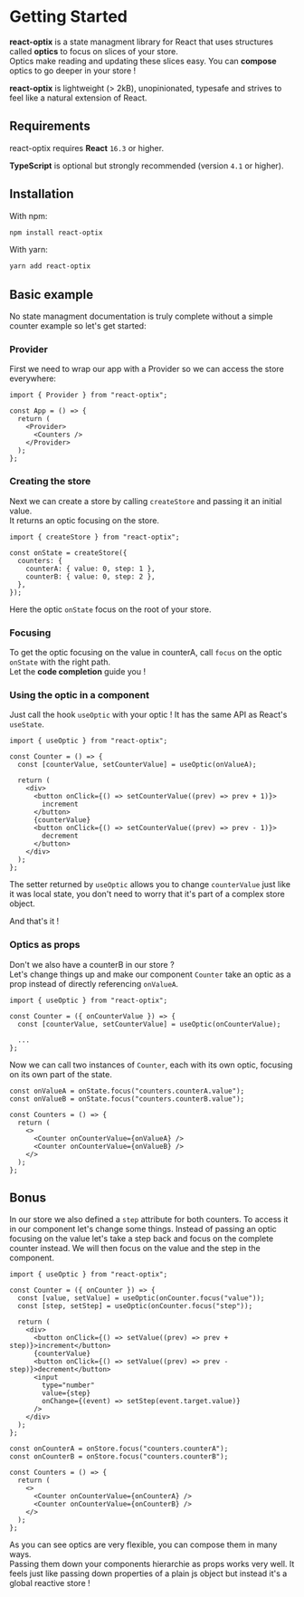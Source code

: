 
# Getting Started

**react-optix** is a state managment library for React that uses structures called **optics** to focus on slices of your store.  
Optics make reading and updating these slices easy. You can **compose** optics to go deeper in your store !

**react-optix** is lightweight (> 2kB), unopinionated, typesafe and strives to feel like a natural extension of React.

## Requirements

react-optix requires **React** `16.3` or higher.

**TypeScript** is optional but strongly recommended (version `4.1` or higher).

## Installation

With npm:

```bash
npm install react-optix
```

With yarn:

```bash
yarn add react-optix
```

## Basic example

No state managment documentation is truly complete without a simple counter example so let's get started:

### Provider

First we need to wrap our app with a Provider so we can access the store everywhere:

```tsx title=App.tsx
import { Provider } from "react-optix";

const App = () => {
  return (
    <Provider>
      <Counters />
    </Provider>
  );
};
```

### Creating the store

Next we can create a store by calling `createStore` and passing it an initial value.  
It returns an optic focusing on the store.

```tsx
import { createStore } from "react-optix";

const onState = createStore({
  counters: {
    counterA: { value: 0, step: 1 },
    counterB: { value: 0, step: 2 },
  },
});
```

Here the optic `onState` focus on the root of your store.

### Focusing

To get the optic focusing on the value in counterA, call `focus` on the optic `onState` with the right path.  
Let the **code completion** guide you !

<MdxImage src="path-completion-light.png" srcDark="path-completion-dark.png" />

### Using the optic in a component

Just call the hook `useOptic` with your optic ! It has the same API as React's `useState`.

```tsx title=Counter.tsx
import { useOptic } from "react-optix";

const Counter = () => {
  const [counterValue, setCounterValue] = useOptic(onValueA);

  return (
    <div>
      <button onClick={() => setCounterValue((prev) => prev + 1)}>
        increment
      </button>
      {counterValue}
      <button onClick={() => setCounterValue((prev) => prev - 1)}>
        decrement
      </button>
    </div>
  );
};
```

The setter returned by `useOptic` allows you to change `counterValue` just like it was local state, you don't need to worry that it's part of a complex store object.

And that's it !

### Optics as props

Don't we also have a counterB in our store ?  
Let's change things up and make our component `Counter` take an optic as a prop instead of directly referencing `onValueA`.

```tsx title=Counter.tsx
import { useOptic } from "react-optix";

const Counter = ({ onCounterValue }) => {
  const [counterValue, setCounterValue] = useOptic(onCounterValue);

  ...
};
```

Now we can call two instances of `Counter`, each with its own optic, focusing on its own part of the state.

```tsx title=Counters.tsx
const onValueA = onState.focus("counters.counterA.value");
const onValueB = onState.focus("counters.counterB.value");

const Counters = () => {
  return (
    <>
      <Counter onCounterValue={onValueA} />
      <Counter onCounterValue={onValueB} />
    </>
  );
};
```

## Bonus

In our store we also defined a `step` attribute for both counters.
To access it in our component let's change some things. Instead of passing an optic focusing on the value let's take a step back and focus on the complete counter instead. We will then focus on the value and the step in the component.

```tsx file=Counter.tsx
import { useOptic } from "react-optix";

const Counter = ({ onCounter }) => {
  const [value, setValue] = useOptic(onCounter.focus("value"));
  const [step, setStep] = useOptic(onCounter.focus("step"));

  return (
    <div>
      <button onClick={() => setValue((prev) => prev + step)}>increment</button>
      {counterValue}
      <button onClick={() => setValue((prev) => prev - step)}>decrement</button>
      <input
        type="number"
        value={step}
        onChange={(event) => setStep(event.target.value)}
      />
    </div>
  );
};
```

```tsx file=Counters.tsx
const onCounterA = onStore.focus("counters.counterA");
const onCounterB = onStore.focus("counters.counterB");

const Counters = () => {
  return (
    <>
      <Counter onCounterValue={onCounterA} />
      <Counter onCounterValue={onCounterB} />
    </>
  );
};
```

As you can see optics are very flexible, you can compose them in many ways.  
Passing them down your components hierarchie as props works very well. It feels just like passing down properties of a plain js object but instead it's a global reactive store !
